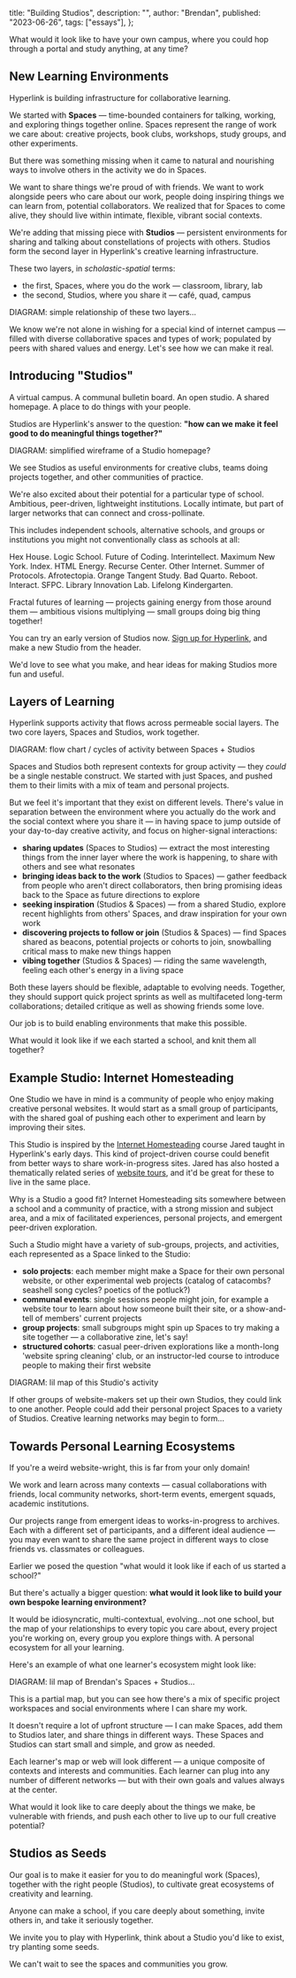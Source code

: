   title: "Building Studios",
  description: "",
  author: "Brendan",
  published: "2023-06-26",
  tags: ["essays"],
};

<Quote>
  What would it look like to have your own campus, where you could hop through a
  portal and study anything, at any time?
</Quote>

## New Learning Environments

Hyperlink is building infrastructure for collaborative learning.

We started with **Spaces** — time-bounded containers for talking, working, and exploring things together online. Spaces represent the range of work we care about: creative projects, book clubs, workshops, study groups, and other experiments.

But there was something missing when it came to natural and nourishing ways to involve others in the activity we do in Spaces.

We want to share things we're proud of with friends. We want to work alongside peers who care about our work, people doing inspiring things we can learn from, potential collaborators. We realized that for Spaces to come alive, they should live within intimate, flexible, vibrant social contexts.

We're adding that missing piece with **Studios** — persistent environments for sharing and talking about constellations of projects with others. Studios form the second layer in Hyperlink's creative learning infrastructure.

These two layers, in _scholastic-spatial_ terms:

- the first, Spaces, where you do the work — classroom, library, lab
- the second, Studios, where you share it — café, quad, campus

<VisualPlaceholder>
  DIAGRAM: simple relationship of these two layers…
</VisualPlaceholder>

We know we're not alone in wishing for a special kind of internet campus — filled with diverse collaborative spaces and types of work; populated by peers with shared values and energy. Let's see how we can make it real.

## Introducing "Studios"

A virtual campus. A communal bulletin board. An open studio. A shared homepage. A place to do things with your people.

Studios are Hyperlink's answer to the question: **"how can we make it feel good to do meaningful things together?"**

<VisualPlaceholder>
  DIAGRAM: simplified wireframe of a Studio homepage?
</VisualPlaceholder>

We see Studios as useful environments for creative clubs, teams doing projects together, and other communities of practice.

We're also excited about their potential for a particular type of school. Ambitious, peer-driven, lightweight institutions. Locally intimate, but part of larger networks that can connect and cross-pollinate.

This includes independent schools, alternative schools, and groups or institutions you might not conventionally class as schools at all:

Hex House. Logic School. Future of Coding. Interintellect. Maximum New York. Index. HTML Energy. Recurse Center. Other Internet. Summer of Protocols. Afrotectopia. Orange Tangent Study. Bad Quarto. Reboot. Interact. SFPC. Library Innovation Lab. Lifelong Kindergarten.

Fractal futures of learning — projects gaining energy from those around them — ambitious visions multiplying — small groups doing big thing together!

<CTA>
You can try an early version of Studios now. <a href="https://hyperlink.academy/signup">Sign up for Hyperlink</a>, and make a new Studio from the header.

We'd love to see what you make, and hear ideas for making Studios more fun and useful.

</CTA>

## Layers of Learning

Hyperlink supports activity that flows across permeable social layers. The two core layers, Spaces and Studios, work together.

<VisualPlaceholder>
  DIAGRAM: flow chart / cycles of activity between Spaces + Studios
</VisualPlaceholder>

Spaces and Studios both represent contexts for group activity — they _could_ be a single nestable construct. We started with just Spaces, and pushed them to their limits with a mix of team and personal projects.

But we feel it's important that they exist on different levels. There's value in separation between the environment where you actually do the work and the social context where you share it — in having space to jump outside of your day-to-day creative activity, and focus on higher-signal interactions:

- **sharing updates** (Spaces to Studios) — extract the most interesting things from the inner layer where the work is happening, to share with others and see what resonates
- **bringing ideas back to the work** (Studios to Spaces) — gather feedback from people who aren't direct collaborators, then bring promising ideas back to the Space as future directions to explore
- **seeking inspiration** (Studios & Spaces) — from a shared Studio, explore recent highlights from others' Spaces, and draw inspiration for your own work
- **discovering projects to follow or join** (Studios & Spaces) — find Spaces shared as beacons, potential projects or cohorts to join, snowballing critical mass to make new things happen
- **vibing together** (Studios & Spaces) — riding the same wavelength, feeling each other's energy in a living space

Both these layers should be flexible, adaptable to evolving needs. Together, they should support quick project sprints as well as multifaceted long-term collaborations; detailed critique as well as showing friends some love.

Our job is to build enabling environments that make this possible.

<Quote>
  What would it look like if we each started a school, and knit them all
  together?
</Quote>

## Example Studio: Internet Homesteading

One Studio we have in mind is a community of people who enjoy making creative personal websites. It would start as a small group of participants, with the shared goal of pushing each other to experiment and learn by improving their sites.

This Studio is inspired by the [Internet Homesteading](https://year-one.hyperlink.academy/courses/internet-homesteading/22) course Jared taught in Hyperlink's early days. This kind of project-driven course could benefit from better ways to share work-in-progress sites. Jared has also hosted a thematically related series of [website tours](https://youtube.com/playlist?list=PLEXbN99LY3OCarUeXcxWeZzOelXQvVdAA), and it'd be great for these to live in the same place.

Why is a Studio a good fit? Internet Homesteading sits somewhere between a school and a community of practice, with a strong mission and subject area, and a mix of facilitated experiences, personal projects, and emergent peer-driven exploration.

Such a Studio might have a variety of sub-groups, projects, and activities, each represented as a Space linked to the Studio:

- **solo projects**: each member might make a Space for their own personal website, or other experimental web projects (catalog of catacombs? seashell song cycles? poetics of the potluck?)
- **communal events**: single sessions people might join, for example a website tour to learn about how someone built their site, or a show-and-tell of members' current projects
- **group projects**: small subgroups might spin up Spaces to try making a site together — a collaborative zine, let's say!
- **structured cohorts**: casual peer-driven explorations like a month-long 'website spring cleaning' club, or an instructor-led course to introduce people to making their first website

<VisualPlaceholder>
  DIAGRAM: lil map of this Studio's activity
</VisualPlaceholder>

If other groups of website-makers set up their own Studios, they could link to one another. People could add their personal project Spaces to a variety of Studios. Creative learning networks may begin to form…

## Towards Personal Learning Ecosystems

If you're a weird website-wright, this is far from your only domain!

We work and learn across many contexts — casual collaborations with friends, local community networks, short-term events, emergent squads, academic institutions.

Our projects range from emergent ideas to works-in-progress to archives. Each with a different set of participants, and a different ideal audience — you may even want to share the same project in different ways to close friends vs. classmates or colleagues.

Earlier we posed the question "what would it look like if each of us started a school?"

But there's actually a bigger question: **what would it look like to build your own bespoke learning environment?**

It would be idiosyncratic, multi-contextual, evolving…not one school, but the map of your relationships to every topic you care about, every project you're working on, every group you explore things with. A personal ecosystem for all your learning.

Here's an example of what one learner's ecosystem might look like:

<VisualPlaceholder>
  DIAGRAM: lil map of Brendan's Spaces + Studios…
</VisualPlaceholder>

This is a partial map, but you can see how there's a mix of specific project workspaces and social environments where I can share my work.

It doesn't require a lot of upfront structure — I can make Spaces, add them to Studios later, and share things in different ways. These Spaces and Studios can start small and simple, and grow as needed.

Each learner's map or web will look different — a unique composite of contexts and interests and communities. Each learner can plug into any number of different networks — but with their own goals and values always at the center.

<Quote>
  What would it look like to care deeply about the things we make, be vulnerable
  with friends, and push each other to live up to our full creative potential?
</Quote>

## Studios as Seeds

Our goal is to make it easier for you to do meaningful work (Spaces), together with the right people (Studios), to cultivate great ecosystems of creativity and learning.

Anyone can make a school, if you care deeply about something, invite others in, and take it seriously together.

We invite you to play with Hyperlink, think about a Studio you'd like to exist, try planting some seeds.

We can't wait to see the spaces and communities you grow.
